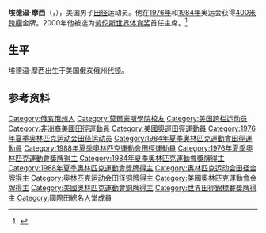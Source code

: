 {{Infobox sportsperson
| honorific_prefix          = 
| name                      = 埃德温·摩西<br />Edwin Moses
| honorific_suffix          = 
| image                     = Ed moses.jpg
| image_size                = 
| alt                       = 
| caption                   = 
| headercolor               = 
| real_name                 = 
| native_name               = 
| native_name_lang          = 
| romanizedname             = 
| english_name              = 
| birth_name                = 
| nickname                  = 
| nationality               = {{USA}}
| national_team             = {{USA}}
| ethnicity                 = 
| hometown                  = 
| citizenship               = 
| birth_date                = {{Birth date and age|year=1955|month=8|day=31}}
| birth_place               = {{USA}}[[俄亥俄州|俄亥俄州]][[代頓|代頓]]
| death_date                = 
| death_place               = 
| resting_place             = 
| resting_place_coordinates = 
| monuments                 = 
| residence                 = {{USA}}喬治亞州亞特蘭大
| education                 = Morehouse College
| alma_mater                = Fairview High School<br />Morehouse College
| occupation                = 
| years_active              = 1975 - 2013
| employer                  = 
| agent                     = 
| height                    = {{height|ft=6|in=2}}
| weight                    = {{weight|lb=180}}
| spouse                    = 
| life_partner              = 
| other_interests           = 
| website                   = 
| module                    = 
| country                   = {{USA}}
| sport                     = 田徑
| disability                = 
| disability_class          = 
| rank                      = 
| event                     = 短跑、中長跑
| universityteam            = 
| collegeteam               = 
| league                    = 
| league_type               = 
| club                      = 
| team                      = 
| turnedpro                 = 
| partner                   = 
| former_partner            = 
| coach                     = 
| retired                   = 
| coaching                  = 
| module2                   = 
| worlds                    = 
{{ubl
|'''1977年IAAF世界杯'''：400公尺跨欄第一名
|'''1979年IAAF世界杯'''：400公尺跨欄第一名
|'''1981年IAAF世界杯'''：400公尺跨欄第一名
|'''1983年世界田徑錦標賽'''：400公尺跨欄第一名
|'''1983年世界田徑錦標賽'''：4×400公尺接力第六名
|'''1987年世界田徑錦標賽'''：400公尺跨欄第一名
}}
| regionals                 = 
| nationals                 = 
{{ubl
|'''1976年美國奧林匹克選拔錦標賽'''：400公尺跨欄第一名
|'''1977年美國室外田徑錦標賽'''：400公尺跨欄第一名
|'''1979年美國室外田徑錦標賽'''：400公尺跨欄第一名
|'''1980年美國奧林匹克選拔錦標賽'''：400公尺跨欄第一名
|'''1981年美國室外田徑錦標賽'''：400公尺跨欄第一名
|'''1983年美國室外田徑錦標賽'''：400公尺跨欄第一名
|'''1984年美國奧林匹克選拔錦標賽'''：400公尺跨欄第一名
|'''1987年美國室外田徑錦標賽'''：400公尺跨欄第一名
|'''1988年美國奧林匹克選拔錦標賽'''：400公尺跨欄第一名
}}
| olympics                  = 
{{ubl
|'''1976年夏季奧林匹克運動會'''：400公尺跨欄第一名
|'''1984年夏季奧林匹克運動會'''：400公尺跨欄第一名
|'''1988年夏季奧林匹克運動會'''：400公尺跨欄第三名
}}
| paralympics               = 
| highestranking            = 
| pb                        = 
{{ubl
|'''400公尺'''：45.60秒 （1977年）
|'''800公尺'''：1分48.98秒 （1983年）
|'''110公尺跨欄'''：13.64秒 （1978年）
|'''400公尺跨欄'''：47.02秒 （1983年）
}}
| medaltemplates            = 
{{MedalCountry|{{USA}}}}
{{MedalSport|男子田徑}}
{{MedalCompetition|夏季奧林匹克運動會}}
{{MedalGold|1976年加拿大魁北克省蒙特利爾|400公尺跨欄}}
{{MedalGold|1984年美國加利福尼亞州洛杉磯|400公尺跨欄}}
{{MedalBronze|1988年韓國漢城|400公尺跨欄}}
{{MedalCompetition|IAAF世界杯}}
{{MedalGold|1977年德國杜塞道夫|400公尺跨欄}}
{{MedalGold|1979年加拿大魁北克省蒙特利爾|400公尺跨欄}}
{{MedalGold|1981年義大利羅馬|400公尺跨欄}}
{{MedalCompetition|世界田徑錦標賽}}
{{MedalGold|1983年芬蘭赫爾辛基|400公尺跨欄}}
{{MedalGold|1987年義大利羅馬|400公尺跨欄}}
| show-medals               = 
| module3                   = 
| updated                   = 2016年12月9日
}}
'''埃德温·摩西'''（{{lang-en|Edwin Moses}}，{{bd|1955年|8月31日|}}），美国男子[[田径|田径]]运动员。他在[[1976年夏季奥林匹克运动会|1976年]]和[[1984年夏季奥林匹克运动会|1984年]]奥运会获得[[400米跨欄|400米跨欄]]金牌。2000年他被选为[[劳伦斯世界体育奖|劳伦斯世界体育奖]]首任主席。<ref name=sports-reference>{{cite web|title=Edwin Moses|url=http://www.sports-reference.com/olympics/athletes/mo/edwin-moses-1.html|website=sports-reference.com|publisher=Sports Reference LLC|accessdate=June 10, 2015|archive-url=https://web.archive.org/web/20110711085637/http://www.sports-reference.com/olympics/athletes/mo/edwin-moses-1.html|archive-date=2011-07-11|dead-url=yes}}</ref>

== 生平 ==
埃德温·摩西出生于美国俄亥俄州[[代顿_(俄亥俄州)|代顿]]。

== 参考资料 ==
{{Reflist}}

{{奥林匹克运动会田径比赛男子400米栏冠军}}
{{运动画刊年度最佳体育人物}}
{{国际田联名人堂}}
{{劳伦斯终身成就奖}}
{{Authority control}}
{{DEFAULTSORT:Moses,Edwin}}
[[Category:俄亥俄州人|Category:俄亥俄州人]]
[[Category:莫爾豪斯學院校友|Category:莫爾豪斯學院校友]]
[[Category:美国跨栏运动员|Category:美国跨栏运动员]]
[[Category:非洲裔美國田徑運動員|Category:非洲裔美國田徑運動員]]
[[Category:美國奧運田徑運動員|Category:美國奧運田徑運動員]]
[[Category:1976年夏季奥林匹克运动会田径运动员|Category:1976年夏季奥林匹克运动会田径运动员]]
[[Category:1984年夏季奧林匹克運動會田徑運動員|Category:1984年夏季奧林匹克運動會田徑運動員]]
[[Category:1988年夏季奧林匹克運動會田徑運動員|Category:1988年夏季奧林匹克運動會田徑運動員]]
[[Category:1976年夏季奧林匹克運動會獎牌得主|Category:1976年夏季奧林匹克運動會獎牌得主]]
[[Category:1984年夏季奧林匹克運動會獎牌得主|Category:1984年夏季奧林匹克運動會獎牌得主]]
[[Category:1988年夏季奧林匹克運動會獎牌得主|Category:1988年夏季奧林匹克運動會獎牌得主]]
[[Category:奥林匹克运动会田径金牌得主|Category:奥林匹克运动会田径金牌得主]]
[[Category:奥林匹克运动会田径铜牌得主|Category:奥林匹克运动会田径铜牌得主]]
[[Category:美國奧林匹克運動會金牌得主|Category:美國奧林匹克運動會金牌得主]]
[[Category:美國奧林匹克運動會銅牌得主|Category:美國奧林匹克運動會銅牌得主]]
[[Category:世界田徑錦標賽獎牌得主|Category:世界田徑錦標賽獎牌得主]]
[[Category:國際田總名人堂成員|Category:國際田總名人堂成員]]